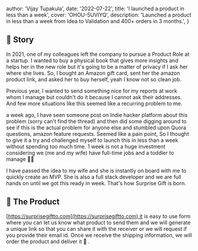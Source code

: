 
  author: 'Vijay Tupakula',
  date: '2022-07-22',
  title: 'I launched a product in less than a week',
  cover: 'OHOU-5UVIYQ',
  description:
    'Launched a product in less than a week from Idea to Validation and 400+ orders in 3 months.',
}


## 📔 **Story**

In 2021, one of my colleagues left the company to pursue a Product Role at a startup. I wanted to buy a physical book that gives more insights and helps her in the new role but it's going to be a matter of privacy if I ask her where she lives. So, I bought an Amazon gift card, sent her the amazon product link, and asked her to buy herself, yeah I know not so clean job.

Previous year, I wanted to send something nice for my reports at work whom I manage but couldn't do it because I cannot ask their addresses. And few more situations like this seemed like a recurring problem to me.

a week ago, I have seen someone post on Indie hacker platform about this problem (sorry can't find the thread) and then did some digging around to see if this is the actual problem for anyone else and stumbled upon Quora questions, amazon feature requests. Seemed like a pain point, So I thought to give it a try and challenged myself to launch this in less than a week without spending too much time. 1 week is not a huge investment considering we (me and my wife) have full-time jobs and a toddler to manage 👶🏼

I have passed the idea to my wife and she is instantly on board with me to quickly create an MVP. She is also a full stack developer and we are full hands on until we got this ready in week. That's how Surprise Gift is born.

## 🛒 The **Product**

[https://surprisegiftto.com](https://surprisegiftto.com) it is easy to use form where you can let us know what product to send them and we will generate a unique link so that you can share it with the receiver or we will request if you provide their email id. Once we receive the shipping information, we will order the product and deliver it 🎁 .